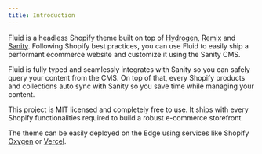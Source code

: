 ```yaml
---
title: Introduction
---
```


Fluid is a headless Shopify theme built on top of [Hydrogen](https://hydrogen.shopify.dev), [Remix](https://remix.run) and [Sanity](https://www.sanity.io).
Following Shopify best practices, you can use Fluid to easily ship a performant ecommerce website and customize it using the Sanity CMS.

Fluid is fully typed and seamlessly integrates with Sanity so you can safely
query your content from the CMS. On top of that, every Shopify products and
collections auto sync with Sanity so you save time while managing your
content.

This project is MIT licensed and completely free to use. It ships with every
Shopify functionalities required to build a robust e-commerce storefront.

The theme can be easily deployed on the Edge using services like Shopify [Oxygen](https://shopify.dev/docs/custom-storefronts/hydrogen/deployments/oxygen-runtime) or [Vercel](https://vercel.com/docs/edge-network/overview).
